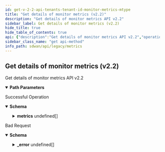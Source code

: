 ```yaml
---
id: get-v-2-2-api-tenants-tenant-id-monitor-metrics-mtype
title: "Get details of monitor metrics (v2.2)"
description: "Get details of monitor metrics API v2.2"
sidebar_label: Get details of monitor metrics (v2.2)
hide_title: true
hide_table_of_contents: true
api: {"description":"Get details of monitor metrics API v2.2","operationId":"get-v2.2-api-tenants-tenant_id-monitor-metrics-mtype","parameters":[{"description":"Tenant ID","in":"path","name":"tenant_id","required":true,"schema":{"description":"Tenant Id","type":"string"}},{"description":"Metric Type","in":"path","name":"mtype","required":true,"schema":{"description":"Mtype","type":"string"}}],"responses":{"200":{"content":{"application/json":{"schema":{"properties":{"metrics":{"description":"Metrics","items":{"properties":{"description":{"description":"Description","type":"string"},"name":{"description":"Name","type":"string"},"statistics":{"description":"Statistics","items":{"description":"Statistics","type":"string"},"type":"array"},"units":{"description":"Units","items":{"description":"Units","type":"string"},"type":"array"}}},"type":"array"}}}}},"description":"Successful Operation"},"400":{"content":{"application/json":{"example":{"value":{"_error":[{"code":"METRIC_NOT_SUPPORTED"}]}},"schema":{"properties":{"_error":{"items":{"properties":{"code":{"type":"string"},"message":{"type":"string"}}},"type":"array"}}}}},"description":"Bad Request"}},"tags":["Metrics"],"method":"get","path":"/v2.2/api/tenants/{tenant_id}/monitor/metrics/{mtype}","info":{"contact":{},"description":"List of APIs used to retrieve SDWAN metrics such as badnwidth utilization, TCP transaction, application health, application performance, LQM, flows, interface & system metrics.","title":"Metrics","version":"Latest"},"postman":{"name":"Get details of monitor metrics (v2.2)","description":{"content":"Get details of monitor metrics API v2.2","type":"text/plain"},"url":{"path":["v2.2","api","tenants",":tenant_id","monitor","metrics",":mtype"],"host":["{{baseUrl}}"],"query":[],"variable":[{"disabled":false,"description":{"content":"(Required) Tenant ID","type":"text/plain"},"type":"any","value":"","key":"tenant_id"},{"disabled":false,"description":{"content":"(Required) Metric Type","type":"text/plain"},"type":"any","value":"","key":"mtype"}]},"header":[{"key":"Accept","value":"application/json"}],"method":"GET"}}
sidebar_class_name: "get api-method"
info_path: sdwan/api/legacy/metrics
---
```



## Get details of monitor metrics (v2.2)



Get details of monitor metrics API v2.2

<details style={{"marginBottom":"1rem"}} data-collapsed={false} open={true}><summary style={{}}><strong>Path Parameters</strong></summary><div><ul><ParamsItem className={"paramsItem"} param={{"description":"Tenant ID","in":"path","name":"tenant_id","required":true,"schema":{"description":"Tenant Id","type":"string"}}}></ParamsItem><ParamsItem className={"paramsItem"} param={{"description":"Metric Type","in":"path","name":"mtype","required":true,"schema":{"description":"Mtype","type":"string"}}}></ParamsItem></ul></div></details><div><ApiTabs><TabItem label={"200"} value={"200"}><div>

Successful Operation

</div><div><MimeTabs groupId={"mime-type"}><TabItem label={"application/json"} value={"application/json"}><SchemaTabs groupId={"schema-tabs"}><TabItem label={"Schema"} value={"Schema"}><details style={{}} data-collapsed={false} open={true}><summary style={{"textAlign":"left"}}><strong>Schema</strong></summary><div style={{"textAlign":"left","marginLeft":"1rem"}}></div><ul style={{"marginLeft":"1rem"}}><SchemaItem collapsible={true} className={"schemaItem"}><details style={{}}><summary style={{}}><strong>metrics</strong><span style={{"opacity":"0.6"}}> undefined[]</span></summary><div style={{"marginLeft":"1rem"}}><div style={{"marginTop":".5rem","marginBottom":".5rem"}}>

Metrics

</div><SchemaItem collapsible={false} name={"description"} required={false} schemaDescription={"Description"} schemaName={"string"} qualifierMessage={undefined} defaultValue={undefined}></SchemaItem><SchemaItem collapsible={false} name={"name"} required={false} schemaDescription={"Name"} schemaName={"string"} qualifierMessage={undefined} defaultValue={undefined}></SchemaItem><SchemaItem collapsible={false} name={"statistics"} required={false} schemaDescription={"Statistics"} schemaName={"string[]"} qualifierMessage={undefined} defaultValue={undefined}></SchemaItem><SchemaItem collapsible={false} name={"units"} required={false} schemaDescription={"Units"} schemaName={"string[]"} qualifierMessage={undefined} defaultValue={undefined}></SchemaItem></div></details></SchemaItem></ul></details></TabItem><TabItem label={"Example (from schema)"} value={"Example (from schema)"}><ResponseSamples responseExample={"{\n  \"metrics\": [\n    {\n      \"description\": \"string\",\n      \"name\": \"string\",\n      \"statistics\": [\n        \"string\"\n      ],\n      \"units\": [\n        \"string\"\n      ]\n    }\n  ]\n}"} language={"json"}></ResponseSamples></TabItem></SchemaTabs></TabItem></MimeTabs></div></TabItem><TabItem label={"400"} value={"400"}><div>

Bad Request

</div><div><MimeTabs groupId={"mime-type"}><TabItem label={"application/json"} value={"application/json"}><SchemaTabs groupId={"schema-tabs"}><TabItem label={"Schema"} value={"Schema"}><details style={{}} data-collapsed={false} open={true}><summary style={{"textAlign":"left"}}><strong>Schema</strong></summary><div style={{"textAlign":"left","marginLeft":"1rem"}}></div><ul style={{"marginLeft":"1rem"}}><SchemaItem collapsible={true} className={"schemaItem"}><details style={{}}><summary style={{}}><strong>_error</strong><span style={{"opacity":"0.6"}}> undefined[]</span></summary><div style={{"marginLeft":"1rem"}}><SchemaItem collapsible={false} name={"code"} required={false} schemaDescription={undefined} schemaName={"string"} qualifierMessage={undefined} defaultValue={undefined}></SchemaItem><SchemaItem collapsible={false} name={"message"} required={false} schemaDescription={undefined} schemaName={"string"} qualifierMessage={undefined} defaultValue={undefined}></SchemaItem></div></details></SchemaItem></ul></details></TabItem><TabItem label={"Example (from schema)"} value={"Example (from schema)"}><ResponseSamples responseExample={"{\n  \"_error\": [\n    {\n      \"code\": \"string\",\n      \"message\": \"string\"\n    }\n  ]\n}"} language={"json"}></ResponseSamples></TabItem><TabItem label={"Example"} value={"Example"}><ResponseSamples responseExample={"{\n  \"value\": {\n    \"_error\": [\n      {\n        \"code\": \"METRIC_NOT_SUPPORTED\"\n      }\n    ]\n  }\n}"} language={"json"}></ResponseSamples></TabItem></SchemaTabs></TabItem></MimeTabs></div></TabItem></ApiTabs></div>
      
